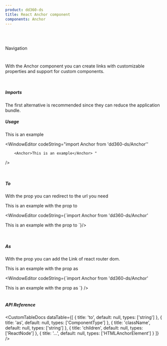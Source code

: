 ```yaml
---
product: dd360-ds
title: React Anchor component
components: Anchor
---
```


<br id='top' />
<br />

<Label>Navigation</Label>

# <HeaderDocCustom title="Anchor" pathUrl="navigation-anchor--anchor" />


With the Anchor component you can create links with customizable properties and support for custom components.

<br />

##### <span name="floating-nav">Imports</span>

The first alternative is recommended since they can reduce the application bundle.

<WindowEditor codeString="import Anchor from 'dd360-ds/Anchor'" />
<WindowEditor codeString="import { Anchor } from 'dd360-ds'" />

##### <span name="floating-nav">Usage</span>

<Playground className="flex items-center">
    <Anchor to="/docs/navigation/anchor">This is an example</Anchor>
</Playground>

<WindowEditor
    codeString="import Anchor from 'dd360-ds/Anchor''

        <Anchor>This is an example</Anchor> "

/>

<br />

##### <span name="floating-nav">To</span>

With the prop <Tag text='to' /> you can redirect to the url you need

<Playground className="flex items-center">
    <Anchor to="/docs/navigation/anchor">This is an example with the prop to</Anchor>
</Playground>

<WindowEditor
    codeString={`import Anchor from 'dd360-ds/Anchor'

<Anchor to="/docs/navigation/anchor">This is an example with the prop to</Anchor>
`}/>

<br />

##### <span name="floating-nav">As</span>

With the prop <Tag text='as' /> you can add the Link of react router dom.

<Playground className="flex items-center">
    <Anchor to="/docs/navigation/anchor">This is an example with the prop as</Anchor>
</Playground>

<WindowEditor
    codeString={`import Anchor from 'dd360-ds/Anchor'
    
<Anchor as={Link} to="/docs/navigation/anchor">
    This is an example with the prop as
</Anchor>
`}
/>

<br />
<br />

##### <span name="floating-nav">API Reference</span>

<CustomTableDocs
    dataTable={[
        { title: 'to', default: null, types: ['string'] },
        { title: 'as', default: null, types: ['ComponentType<any>'] },
        { title: 'className', default: null, types: ['string'] },
        { title: 'children', default: null, types: ['ReactNode'] },
        { title: '...', default: null, types: ['HTMLAnchorElement'] }
    ]}
/>

<BackAndForwardController />